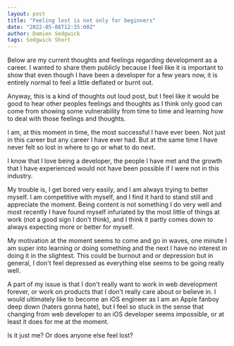 ```yaml
---
layout: post
title: "Feeling lost is not only for beginners"
date: "2022-05-08T12:35:00Z"
author: Damien Sedgwick
tags: Sedgwick Short
---
```


Below are my current thoughts and feelings regarding development as a career.
I wanted to share them publicly because I feel like it is important to show that 
even though I have been a developer for a few years now, it is entirely normal
to feel a little deflated or burnt out.

Anyway, this is a kind of thoughts out loud post, but I feel like it would be 
good to hear other peoples feelings and thoughts as I think only good can come 
from showing some vulnerability from time to time and learning how to deal with
those feelings and thoughts.

I am, at this moment in time, the most successful I have ever been. Not just in
this career but any career I have ever had. But at the same time I have
never felt so lost in where to go or what to do next.

I know that I love being a developer, the people I have met and the growth that I
have experienced would not have been possible if I were not in this industry.

My trouble is, I get bored very easily, and I am always trying to better myself. 
I am competitive with myself, and I find it hard to stand still and appreciate 
the moment. Being content is not something I do very well and most recently I 
have found myself infuriated by the most little of things at work 
(not a good sign I don't think), and I think it partly comes down to always 
expecting more or better for myself.

My motivation at the moment seems to come and go in waves, one minute 
I am super into learning or doing something and the next I have no interest 
in doing it in the slightest. This could be burnout and or depression but in 
general, I don't feel depressed as everything else seems to be going really well.

A part of my issue is that I don't really want to work in web development forever, 
or work on products that I don't really care about or believe in. I would 
ultimately like to become an iOS engineer as I am an Apple fanboy deep down 
(haters gonna hate), but I feel so stuck in the sense that changing from web
developer to an iOS developer seems impossible, or at least it does for me at 
the moment.

Is it just me? Or does anyone else feel lost?